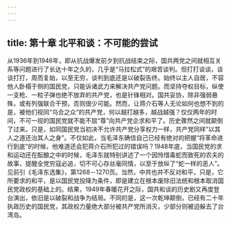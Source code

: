 ```yaml
---
---
---
```

title: 第十章 北平和谈：不可能的尝试
---



从1936年到1946年，即从抗战爆发前夕到抗战结束之际，国共两党之间就相互关系等问题进行了长达十年之久的，几乎是“马拉松式”的艰苦谈判。但打打谈谈，谈谈打打，周而复始，以至无穷，谈判到底还是以破裂告终。始终以主人自居，不容他人卧榻于侧的国民党，只能诉诸武力来解决共产党问题。而坚持夺权目标，纵使一支枪、一粒子弹也绝不放弃的共产党，也是针锋相对。国共妥协，除非强弱悬殊，或有列强联合干预，否则很少可能。然而，让蒋介石等人无论如何也想不到的是，被他们视同“乌合之众”的共产党，何以越打越多，越战越强？仅仅两年的时间，不可一视的国民党就不能不屈“尊”向共产党企求和平了。历史骤然之间就颠倒了过来。只是，如同国民党当初决不允许共产党分享权力一样，共产党同样“以其人之道还治其人之身”。不仅如此，当毛泽东确信自己已经有绝对的把握“将革命进行到底”的时候，他难道还会犯蒋介石所犯过的错误吗？1948年底，当国民党的求和运动还在酝酿之中的时候，毛泽东就特别讲述了一个因怜惜毒蛇而致死的农夫的故事，提醒全党穷寇必追，切不可心存丝毫同情，以至于放纵了“蛇一样的恶人”。见前引《毛泽东选集》，第1268－1270页。当然，中共也并不反对和平，只是，它所要求的和平，是以国民党投降为条件，即是建立在根本废除旧法统和根本取消国民党政权的基础上的。结果，1949年春暖花开之际，国共和谈的历史剧又再度登台演出，依旧是以破裂和战争为结局。不同的是，这一次乾坤颠倒，已经有二十年执政历史的国民党，其政权力量绝大部分被共产党所消灭，少部分则被迫躲去了台湾岛。